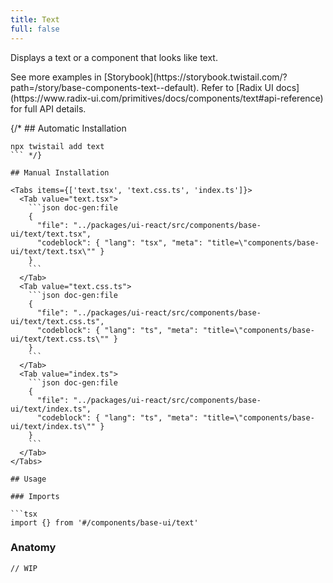 ```yaml
---
title: Text
full: false
---
```


Displays a text or a component that looks like text.

<Callout type='info'>
  See more examples in [Storybook](https://storybook.twistail.com/?path=/story/base-components-text--default).
  Refer to [Radix UI docs](https://www.radix-ui.com/primitives/docs/components/text#api-reference) for full API details.
</Callout>

{/* ## Automatic Installation

```package-install
npx twistail add text
``` */}

## Manual Installation

<Tabs items={['text.tsx', 'text.css.ts', 'index.ts']}>
  <Tab value="text.tsx">
    ```json doc-gen:file
    {
      "file": "../packages/ui-react/src/components/base-ui/text/text.tsx",
      "codeblock": { "lang": "tsx", "meta": "title=\"components/base-ui/text/text.tsx\"" }
    }
    ```
  </Tab>
  <Tab value="text.css.ts">
    ```json doc-gen:file
    {
      "file": "../packages/ui-react/src/components/base-ui/text/text.css.ts",
      "codeblock": { "lang": "ts", "meta": "title=\"components/base-ui/text/text.css.ts\"" }
    }
    ```
  </Tab>
  <Tab value="index.ts">
    ```json doc-gen:file
    {
      "file": "../packages/ui-react/src/components/base-ui/text/index.ts",
      "codeblock": { "lang": "ts", "meta": "title=\"components/base-ui/text/index.ts\"" }
    }
    ```
  </Tab>
</Tabs>

## Usage

### Imports

```tsx
import {} from '#/components/base-ui/text'
```

### Anatomy

```tsx
// WIP
```
